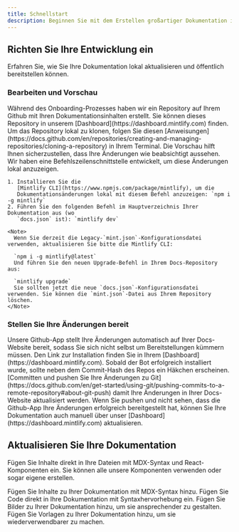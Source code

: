 ```yaml
---
title: Schnellstart
description: Beginnen Sie mit dem Erstellen großartiger Dokumentation in weniger als 5 Minuten
---
```


## Richten Sie Ihre Entwicklung ein

Erfahren Sie, wie Sie Ihre Dokumentation lokal aktualisieren und öffentlich bereitstellen können.

### Bearbeiten und Vorschau

<AccordionGroup>
  <Accordion icon="github" title="Clone your docs locally">
    Während des Onboarding-Prozesses haben wir ein Repository auf Ihrem Github mit
    Ihren Dokumentationsinhalten erstellt. Sie können dieses Repository in unserem
    [Dashboard](https://dashboard.mintlify.com) finden. Um das Repository
    lokal zu klonen, folgen Sie diesen
    [Anweisungen](https://docs.github.com/en/repositories/creating-and-managing-repositories/cloning-a-repository)
    in Ihrem Terminal.
  </Accordion>

  <Accordion icon="rectangle-terminal" title="Preview changes">
    Die Vorschau hilft Ihnen sicherzustellen, dass Ihre Änderungen wie beabsichtigt aussehen. Wir haben eine
    Befehlszeilenschnittstelle entwickelt, um diese Änderungen lokal anzuzeigen.

    1. Installieren Sie die
       [Mintlify CLI](https://www.npmjs.com/package/mintlify), um die
       Dokumentationsänderungen lokal mit diesem Befehl anzuzeigen: `npm i -g mintlify`
    2. Führen Sie den folgenden Befehl im Hauptverzeichnis Ihrer Dokumentation aus (wo
       `docs.json` ist): `mintlify dev`

    <Note>
      Wenn Sie derzeit die Legacy-`mint.json`-Konfigurationsdatei verwenden, aktualisieren Sie bitte die Mintlify CLI:

      `npm i -g mintlify@latest`
      Und führen Sie den neuen Upgrade-Befehl in Ihrem Docs-Repository aus:

      `mintlify upgrade`
      Sie sollten jetzt die neue `docs.json`-Konfigurationsdatei verwenden. Sie können die `mint.json`-Datei aus Ihrem Repository löschen.
    </Note>
  </Accordion>
</AccordionGroup>

### Stellen Sie Ihre Änderungen bereit

<AccordionGroup>
  <Accordion icon="message-bot" title="Install our Github app">
    Unsere Github-App stellt Ihre Änderungen automatisch auf Ihrer Docs-Website bereit, sodass Sie
    sich nicht selbst um Bereitstellungen kümmern müssen. Den Link zur Installation finden Sie in
    Ihrem [Dashboard](https://dashboard.mintlify.com). Sobald der Bot erfolgreich
    installiert wurde, sollte neben dem Commit-Hash des Repos ein Häkchen erscheinen.
  </Accordion>

  <Accordion icon="rocket" title="Push your changes">
    [Committen und pushen Sie Ihre Änderungen zu
    Git](https://docs.github.com/en/get-started/using-git/pushing-commits-to-a-remote-repository#about-git-push)
    damit Ihre Änderungen in Ihrer Docs-Website aktualisiert werden. Wenn Sie pushen und nicht sehen,
    dass die Github-App Ihre Änderungen erfolgreich bereitgestellt hat, können Sie Ihre Dokumentation auch manuell
    über unser [Dashboard](https://dashboard.mintlify.com) aktualisieren.
  </Accordion>
</AccordionGroup>

## Aktualisieren Sie Ihre Dokumentation

Fügen Sie Inhalte direkt in Ihre Dateien mit MDX-Syntax und React-Komponenten ein. Sie können alle unsere Komponenten verwenden oder sogar eigene erstellen.

<CardGroup>
  <Card title="Add Content With MDX" icon="file" href="/essentials/markdown">
    Fügen Sie Inhalte zu Ihrer Dokumentation mit MDX-Syntax hinzu.
  </Card>

  <Card title="Add Code Blocks" icon="square-code" href="/essentials/code">
    Fügen Sie Code direkt in Ihre Dokumentation mit Syntaxhervorhebung ein.
  </Card>

  <Card title="Add Images" icon="image" href="/essentials/images">
    Fügen Sie Bilder zu Ihrer Dokumentation hinzu, um sie ansprechender zu gestalten.
  </Card>

  <Card title="Add Custom Components" icon="puzzle-piece" href="/essentials/reusable-snippets">
    Fügen Sie Vorlagen zu Ihrer Dokumentation hinzu, um sie wiederverwendbarer zu machen.
  </Card>
</CardGroup>
